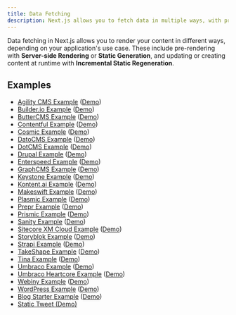 ```yaml
---
title: Data Fetching
description: Next.js allows you to fetch data in multiple ways, with pre-rendering, server-side rendering or static-site generation, and incremental static regeneration. Learn how to manage your application data in Next.js.
---
```


Data fetching in Next.js allows you to render your content in different ways, depending on your application's use case. These include pre-rendering with **Server-side Rendering** or **Static Generation**, and updating or creating content at runtime with **Incremental Static Regeneration**.

## Examples

- [Agility CMS Example](https://github.com/vercel/next.js/tree/canary/examples/cms-agilitycms) ([Demo](https://next-blog-agilitycms.vercel.app/))
- [Builder.io Example](https://github.com/vercel/next.js/tree/canary/examples/cms-builder-io) ([Demo](https://cms-builder-io.vercel.app/))
- [ButterCMS Example](https://github.com/vercel/next.js/tree/canary/examples/cms-buttercms) ([Demo](https://next-blog-buttercms.vercel.app/))
- [Contentful Example](https://github.com/vercel/next.js/tree/canary/examples/cms-contentful) ([Demo](https://app-router-contentful.vercel.app/))
- [Cosmic Example](https://github.com/vercel/next.js/tree/canary/examples/cms-cosmic) ([Demo](https://next-blog-cosmic.vercel.app/))
- [DatoCMS Example](https://github.com/vercel/next.js/tree/canary/examples/cms-datocms) ([Demo](https://next-blog-datocms.vercel.app/))
- [DotCMS Example](https://github.com/vercel/next.js/tree/canary/examples/cms-dotcms) ([Demo](https://nextjs-dotcms-blog.vercel.app/))
- [Drupal Example](https://github.com/vercel/next.js/tree/canary/examples/cms-drupal) ([Demo](https://cms-drupal.vercel.app/))
- [Enterspeed Example](https://github.com/vercel/next.js/tree/canary/examples/cms-enterspeed) ([Demo](https://next-blog-demo.enterspeed.com/))
- [GraphCMS Example](https://github.com/vercel/next.js/tree/canary/examples/cms-graphcms) ([Demo](https://next-blog-graphcms.vercel.app/))
- [Keystone Example](https://github.com/vercel/next.js/tree/canary/examples/cms-keystonejs-embedded) ([Demo](https://nextjs-keystone-demo.vercel.app/))
- [Kontent.ai Example](https://github.com/vercel/next.js/tree/canary/examples/cms-kontent-ai) ([Demo](https://next-blog-kontent-ai.vercel.app/))
- [Makeswift Example](https://github.com/vercel/next.js/tree/canary/examples/cms-makeswift) ([Demo](https://nextjs-makeswift-example.vercel.app/))
- [Plasmic Example](https://github.com/vercel/next.js/tree/canary/examples/cms-plasmic) ([Demo](https://nextjs-plasmic-example.vercel.app/))
- [Prepr Example](https://github.com/vercel/next.js/tree/canary/examples/cms-prepr) ([Demo](https://next-blog-prepr.vercel.app/))
- [Prismic Example](https://github.com/vercel/next.js/tree/canary/examples/cms-prismic) ([Demo](https://next-blog-prismic.vercel.app/))
- [Sanity Example](https://github.com/vercel/next.js/tree/canary/examples/cms-sanity) ([Demo](https://next-blog.sanity.build/))
- [Sitecore XM Cloud Example](https://github.com/vercel/next.js/tree/canary/examples/cms-sitecore-xmcloud) ([Demo](https://vercel-sitecore-xmcloud-demo.vercel.app/))
- [Storyblok Example](https://github.com/vercel/next.js/tree/canary/examples/cms-storyblok) ([Demo](https://next-blog-storyblok.vercel.app/))
- [Strapi Example](https://github.com/vercel/next.js/tree/canary/examples/cms-strapi) ([Demo](https://next-blog-strapi.vercel.app/))
- [TakeShape Example](https://github.com/vercel/next.js/tree/canary/examples/cms-takeshape) ([Demo](https://next-blog-takeshape.vercel.app/))
- [Tina Example](https://github.com/vercel/next.js/tree/canary/examples/cms-tina) ([Demo](https://cms-tina-example.vercel.app/))
- [Umbraco Example](https://github.com/vercel/next.js/tree/canary/examples/cms-umbraco) ([Demo](https://nextjs-umbraco-sample-blog.vercel.app/))
- [Umbraco Heartcore Example](https://github.com/vercel/next.js/tree/canary/examples/cms-umbraco-heartcore) ([Demo](https://next-blog-umbraco-heartcore.vercel.app/))
- [Webiny Example](https://github.com/vercel/next.js/tree/canary/examples/cms-webiny) ([Demo](https://webiny-headlesscms-nextjs-example.vercel.app/))
- [WordPress Example](https://github.com/vercel/next.js/tree/canary/examples/cms-wordpress) ([Demo](https://next-blog-wordpress.vercel.app/))
- [Blog Starter Example](https://github.com/vercel/next.js/tree/canary/examples/blog-starter) ([Demo](https://next-blog-starter.vercel.app/))
- [Static Tweet (Demo)](https://react-tweet.vercel.app/)
